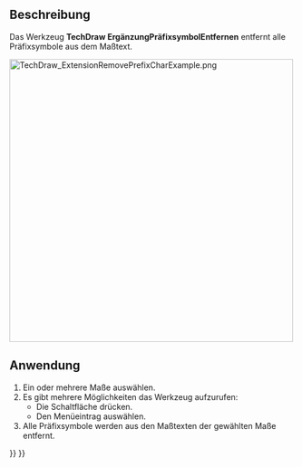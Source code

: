 <languages/>

{{Docnav/de
|[[TechDraw_ExtensionInsertRepetition/de|ErgänzungAnzahlpräfixEinfügen]]
|[[TechDraw_ExtensionIncreaseDecimal/de|ErgänzungDezimalstellenzahlErhöhen]]
|[[TechDraw_Workbench/de|TechDraw]]
|IconL=TechDraw_ExtensionInsertRepetition.svg
|IconR=TechDraw_ExtensionIncreaseDecimal.svg
|IconC=Workbench_TechDraw.svg
}}

{{GuiCommand/de
|Name=TechDraw ExtensionRemovePrefixChar
|Name/de=TechDraw ErgänzungPräfixsymbolEntfernen
|MenuLocation=TechDraw → Ergänzungen: Maße → Präfixsymbol entfernen
|Workbenches=[[TechDraw_Workbench/de|TechDraw]]
|Shortcut=
|Version=0.20
|SeeAlso=
}}

<span id="Description"></span>
==Beschreibung==

Das Werkzeug '''TechDraw ErgänzungPräfixsymbolEntfernen''' entfernt alle Präfixsymbole aus dem Maßtext.

[[Image:TechDraw_ExtensionRemovePrefixCharExample.png|500px]]
{{Caption|Rechts Maße ohne die Präfixsymbole}}

<span id="Usage"></span>
==Anwendung==

# Ein oder mehrere Maße auswählen.
# Es gibt mehrere Möglichkeiten das Werkzeug aufzurufen:
#* Die Schaltfläche {{Button|[[Image:TechDraw_ExtensionRemovePrefixChar.svg|16px]] [[TechDraw_ExtensionRemovePrefixChar/de|Präfixsymbol entfernen]]}} drücken.
#* Den Menüeintrag {{MenuCommand|TechDraw → Ergänzungen: Maße → [[Image:TechDraw_ExtensionRemovePrefixChar.svg|16px]] Präfixsymbol entfernen}} auswählen.
# Alle Präfixsymbole werden aus den Maßtexten der gewählten Maße entfernt.


{{Docnav/de
|[[TechDraw_ExtensionInsertRepetition/de|ErgänzungAnzahlpräfixEinfügen]]
|[[TechDraw_ExtensionIncreaseDecimal/de|ErgänzungDezimalstellenzahlErhöhen]]
|[[TechDraw_Workbench/de|TechDraw]]
|IconL=TechDraw_ExtensionInsertRepetition.svg
|IconR=TechDraw_ExtensionIncreaseDecimal.svg
|IconC=Workbench_TechDraw.svg
}}

{{TechDraw_Tools_navi{{#translation:}}}}
{{Userdocnavi{{#translation:}}}}